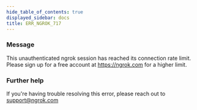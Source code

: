 ```yaml
---
hide_table_of_contents: true
displayed_sidebar: docs
title: ERR_NGROK_717
---
```




### Message

This unauthenticated ngrok session has reached its connection rate limit. Please sign up for a free account at https://ngrok.com for a higher limit.

<ErrorDetails error="err_ngrok_717" />

### Further help

If you're having trouble resolving this error, please reach out to [support@ngrok.com](mailto:support@ngrok.com?subject=Help%20with%20ERR_NGROK_717)

